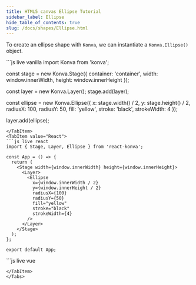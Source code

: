 ```yaml
---
title: HTML5 canvas Ellipse Tutorial
sidebar_label: Ellipse
hide_table_of_contents: true
slug: /docs/shapes/Ellipse.html
---
```


To create an ellipse shape with `Konva`, we can instantiate a `Konva.Ellipse()` object.


<Tabs>
  <TabItem value="Vanilla" default>
```js live vanilla
import Konva from 'konva';

const stage = new Konva.Stage({
  container: 'container',
  width: window.innerWidth,
  height: window.innerHeight
});

const layer = new Konva.Layer();
stage.add(layer);

const ellipse = new Konva.Ellipse({
  x: stage.width() / 2,
  y: stage.height() / 2,
  radiusX: 100,
  radiusY: 50,
  fill: 'yellow',
  stroke: 'black',
  strokeWidth: 4
});

layer.add(ellipse);
```
</TabItem>
<TabItem value="React">
```js live react
import { Stage, Layer, Ellipse } from 'react-konva';

const App = () => {
  return (
    <Stage width={window.innerWidth} height={window.innerHeight}>
      <Layer>
        <Ellipse
          x={window.innerWidth / 2}
          y={window.innerHeight / 2}
          radiusX={100}
          radiusY={50}
          fill="yellow"
          stroke="black"
          strokeWidth={4}
        />
      </Layer>
    </Stage>
  );
};

export default App;
```
</TabItem>
<TabItem value="Vue">
```js live vue
<template>
  <v-stage :config="stageSize">
    <v-layer>
      <v-ellipse :config="ellipseConfig" />
    </v-layer>
  </v-stage>
</template>

<script setup>
const stageSize = {
  width: window.innerWidth,
  height: window.innerHeight
};

const ellipseConfig = {
  x: window.innerWidth / 2,
  y: window.innerHeight / 2,
  radiusX: 100,
  radiusY: 50,
  fill: 'yellow',
  stroke: 'black',
  strokeWidth: 4
};
</script>
```
</TabItem>
</Tabs>
